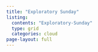 ```yaml
---
title: "Exploratory Sunday"
listing: 
  contents: "Exploratory-Sunday"
  type: grid
  categories: cloud
page-layout: full
---
```



<p></p>



